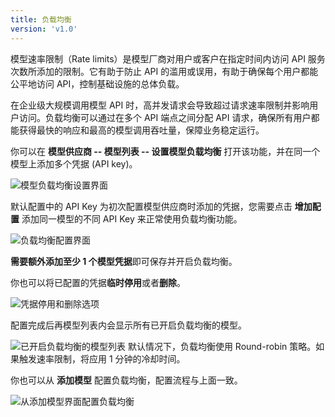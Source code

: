 ```yaml
---
title: 负载均衡
version: 'v1.0'
---
```


模型速率限制（Rate limits）是模型厂商对用户或客户在指定时间内访问 API 服务次数所添加的限制。它有助于防止 API 的滥用或误用，有助于确保每个用户都能公平地访问 API，控制基础设施的总体负载。

在企业级大规模调用模型 API 时，高并发请求会导致超过请求速率限制并影响用户访问。负载均衡可以通过在多个 API 端点之间分配 API 请求，确保所有用户都能获得最快的响应和最高的模型调用吞吐量，保障业务稳定运行。

你可以在 **模型供应商 -- 模型列表 -- 设置模型负载均衡** 打开该功能，并在同一个模型上添加多个凭据 (API key)。

<Frame caption="模型负载均衡" width="563">
  <img src="/user-guide/.gitbook/assets/load-balancing.png" alt="模型负载均衡设置界面" />
</Frame>

默认配置中的 API Key 为初次配置模型供应商时添加的凭据，您需要点击 **增加配置** 添加同一模型的不同 API Key 来正常使用负载均衡功能。

<Frame caption="配置负载均衡" width="563">
  <img src="/user-guide/.gitbook/assets/load-balancing-1.png" alt="负载均衡配置界面" />
</Frame>

**需要额外添加至少 1 个模型凭据**即可保存并开启负载均衡。

你也可以将已配置的凭据**临时停用**或者**删除**。

<Frame caption="凭据管理" width="563">
  <img src="/user-guide/.gitbook/assets/load-balancing-3.png" alt="凭据停用和删除选项" />
</Frame>

配置完成后再模型列表内会显示所有已开启负载均衡的模型。

<Frame caption="开启负载均衡" width="563">
  <img src="/user-guide/.gitbook/assets/load-balancing-4.png" alt="已开启负载均衡的模型列表" />
</Frame>

<Tip>
默认情况下，负载均衡使用 Round-robin 策略。如果触发速率限制，将应用 1 分钟的冷却时间。
</Tip>

你也可以从 **添加模型** 配置负载均衡，配置流程与上面一致。

<Frame caption="从添加模型配置负载均衡" width="563">
  <img src="/user-guide/.gitbook/assets/load-balancing-5.png" alt="从添加模型界面配置负载均衡" />
</Frame>
